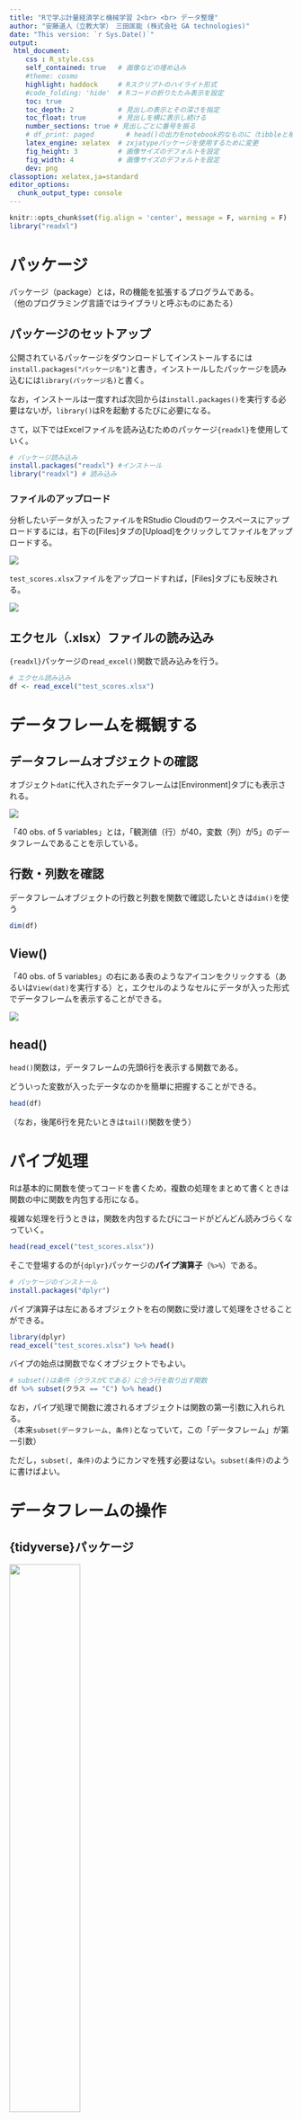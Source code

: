 ---
title: "Rで学ぶ計量経済学と機械学習 2<br> <br> データ整理"
author: "安藤道人（立教大学）　三田匡能 (株式会社 GA technologies)"
date: "This version: `r Sys.Date()`"
output:
 html_document:
    css : R_style.css
    self_contained: true   # 画像などの埋め込み 
    #theme: cosmo
    highlight: haddock     # Rスクリプトのハイライト形式
    #code_folding: 'hide'  # Rコードの折りたたみ表示を設定
    toc: true
    toc_depth: 2           # 見出しの表示とその深さを指定
    toc_float: true        # 見出しを横に表示し続ける
    number_sections: true # 見出しごとに番号を振る
    # df_print: paged        # head()の出力をnotebook的なものに（tibbleと相性良）
    latex_engine: xelatex  # zxjatypeパッケージを使用するために変更
    fig_height: 3          # 画像サイズのデフォルトを設定
    fig_width: 4           # 画像サイズのデフォルトを設定
    dev: png
classoption: xelatex,ja=standard
editor_options: 
  chunk_output_type: console
---


```{r include = FALSE}
knitr::opts_chunk$set(fig.align = 'center', message = F, warning = F)
library("readxl")
```


# パッケージ

パッケージ（package）とは，Rの機能を拡張するプログラムである。  
（他のプログラミング言語ではライブラリと呼ぶものにあたる）

## パッケージのセットアップ

公開されているパッケージをダウンロードしてインストールするには`install.packages("パッケージ名")`と書き，インストールしたパッケージを読み込むには`library(パッケージ名)`と書く。

なお，インストールは一度すれば次回からは`install.packages()`を実行する必要はないが，`library()`はRを起動するたびに必要になる。

さて，以下ではExcelファイルを読み込むためのパッケージ`{readxl}`を使用していく。

```{r, eval=F}
# パッケージ読み込み
install.packages("readxl") #インストール
library("readxl") # 読み込み
```

### ファイルのアップロード

分析したいデータが入ったファイルをRStudio Cloudのワークスペースにアップロードするには，右下の[Files]タブの[Upload]をクリックしてファイルをアップロードする。

![](02_data_wrangling.assets/1549109514602.png)

`test_scores.xlsx`ファイルをアップロードすれば，[Files]タブにも反映される。

![](02_data_wrangling.assets/test_scores_uploaded.png)

## エクセル（.xlsx）ファイルの読み込み

`{readxl}`パッケージの`read_excel()`関数で読み込みを行う。

```{r}
# エクセル読み込み
df <- read_excel("test_scores.xlsx")
```


# データフレームを概観する

## データフレームオブジェクトの確認

オブジェクト`dat`に代入されたデータフレームは[Environment]タブにも表示される。

![](02_data_wrangling.assets/1549111107106.png)

「40 obs. of 5 variables」とは，「観測値（行）が40，変数（列）が5」のデータフレームであることを示している。


## 行数・列数を確認

データフレームオブジェクトの行数と列数を関数で確認したいときは`dim()`を使う

```{r}
dim(df)
```


## View()

「40 obs. of 5 variables」の右にある表のようなアイコンをクリックする（あるいは`View(dat)`を実行する）と，エクセルのようなセルにデータが入った形式でデータフレームを表示することができる。

![](02_data_wrangling.assets/view_table.png)

## head()

`head()`関数は，データフレームの先頭6行を表示する関数である。

どういった変数が入ったデータなのかを簡単に把握することができる。

```{r}
head(df)
```

（なお，後尾6行を見たいときは`tail()`関数を使う）




# パイプ処理

Rは基本的に関数を使ってコードを書くため，複数の処理をまとめて書くときは関数の中に関数を内包する形になる。

複雑な処理を行うときは，関数を内包するたびにコードがどんどん読みづらくなっていく。

```{r}
head(read_excel("test_scores.xlsx"))
```

そこで登場するのが`{dplyr}`パッケージの**パイプ演算子**（`%>%`）である。

```{r, eval=F}
# パッケージのインストール
install.packages("dplyr")
```

パイプ演算子は左にあるオブジェクトを右の関数に受け渡して処理をさせることができる。

```{r}
library(dplyr)
read_excel("test_scores.xlsx") %>% head()
```

バイプの始点は関数でなくオブジェクトでもよい。

```{r}
# subset()は条件（クラスがCである）に合う行を取り出す関数
df %>% subset(クラス == "C") %>% head()
```

なお，パイプ処理で関数に渡されるオブジェクトは関数の第一引数に入れられる。  
（本来`subset(データフレーム, 条件)`となっていて，この「データフレーム」が第一引数）

ただし，`subset(, 条件)`のようにカンマを残す必要はない。`subset(条件)`のように書けばよい。



# データフレームの操作

## {tidyverse}パッケージ

<img src="02_data_wrangling.assets/tidyverse-1549194552526.png" width=50%>

データの本格的な分析に入る前にデータの整理や加工を行うことを**前処理**（preprocess）という。

Rでは前処理を効率よく行うために{dplyr}や{tidyr}や{stringr}などのパッケージが整備されている。

いくつものパッケージを個別にインストールと読み込みを行うのは面倒なので，{dplyr}や{tidyr}や{stringr}などの便利なパッケージをまとめた[{tidyverse}](https://www.tidyverse.org/packages/)というパッケージをインストールする。


```{r, eval=F}
install.packages("tidyverse") #インストール
library("tidyverse") # 読み込み
```

```{r, include=F}
library("tidyverse") # 読み込み
```


{tidyverse}パッケージで読み込まれるパッケージは，例えば次のようなものである

- 前処理を便利にするもの
    - [dplyr](http://dplyr.tidyverse.org/)や[tidyr](http://tidyr.tidyverse.org/)：データフレームの操作のためのパッケージ
    - [stringr](https://github.com/tidyverse/stringr)：文字列の操作のためのパッケージ
- 既存の関数の改善
    - [readr](http://readr.tidyverse.org/)：`read.csv()`関数をもっと便利なものに置き換える
    - [tibble](http://tibble.tidyverse.org/)：`data.frame()`関数をもっと便利なものに置き換える
    - [ggplot2](http://ggplot2.tidyverse.org/) ：綺麗なグラフやGIS（統計地図）などを描くことができる


## 条件指定による行の取り出し

### 条件と論理演算

ここでいう条件とは，「変数Xが2である（$X = 2$）」「変数Zが0以上である（$Z \geq 0$）」などといったもののこと。

Rでは等号や不等号は次のように表す。

| 数学上の記号 | Rでの記法  | 意味                   |
| :----------: | :--------: | :--------------------: |
| =，≠         | `==`，`!=` | である，でない         |
| ＞，＜       | `>`，`<`   | より大きい，より小さい |
| ≧，≦         | `>=`，`<=` | 以上，以下             |

これらの条件を複数つなげるとき（例えば「$X=2$かつ$Z=10$」のようにするとき）の論理演算子は次のように書く。

| 数学上の記号 | Rでの記法 | 意味         |
| :----------: | :------: | :----------: |
| ∧，∩         | `&`  | かつ（and）  |
| ∨，∪         | `|`  | または（or） |


```{r}
# 条件式の計算の例
 x <- 7            # x = 7と定義
 x != 2            # 「xは2ではない」（か否か）  
 (x > 2) & (x < 4) # 「2より大きい」かつ「4より小さい」（であるか否か）
```

条件式の計算結果はTRUE（真）とFALSE（偽）の値（論理値 bool）で返される。

### 関数を使わないで行指定

条件を満たす行を抜き出したいとき，関数を使わずにシンプルに記述する場合は次の方法で行う。

```{r}
df[df["クラス"] == "C",] # クラスがCの行を取り出す
```

これは，`df`というデータフレームの`"クラス"`という列（`df["クラス"]`）が`"C"`であるか否かを`df["クラス"] == "C"`として計算させて論理値（TRUEやFALSE）のベクトルを得て，それを`df[行番号,列番号]`の行番号の部分に入れることで条件に合致する行を取り出す方法。


### 関数を使って行指定

{dplyr}パッケージの`filter()`関数を使っても同様に条件指定して行を取り出すことができる。

`filter(データフレーム, 条件式)`の形で書く。

```{r}
filter(df, 50 < 英語 & 英語 < 60) # 英語が50~60点の人を抽出
```

（`filter()`はパイプ処理の節で登場した`subset()`と機能も文法もほぼ一緒）


#### （参考）`filter_all()`

`filter_()`派生の関数で`filter_all()`というものがある。

`filter_all()`の中に`any_vars()`や`all_vars()`という関数を入れて使う。

```{r}
# データフレームのいずれかの変数で100という値をとる行
filter_all(df, any_vars(. == 100))
```



## 列の取り出し

`select()`関数はデータフレームから条件に合う列を取り出す関数である


基本的には`select(データフレーム, 列名1, 列名2, ...)`のように書く。

```{r}
select(df, クラス, 名前)
```

パイプ演算子を使用してもよい。

```{r}
df %>% select(クラス, 名前)
```

### 除外条件の指定

列名を指定するときに，マイナス（`-`）をつけると，「その列以外を取り出す」という指定になる

```{r}
df %>% select(-名前)
```

### 列名を検索して指定

`select()`の中で`contains()`という関数を使うと，「列名に〇〇という言葉を含むものを取り出す」という指定を行うことができる。

```{r}
df %>% select(contains("国"))
```


## 列名の変更

データフレームの列名を変更したいときは，主に次の2つの方法がある


### `colnames()`を使う

`colnames()`関数を使うとデータフレームの列名を取得できる（なお，行名は`rownames()`で取得できる）

```{r}
df2 <- df %>% select(クラス, 名前) # 説明の簡略のために2列を取り出す
colnames(df2) # 列名の表示
```

逆に，`colnames()`に（列数と同じ長さの）文字列ベクトルを指定することでデータフレームの列名を変更できる。

```{r}
colnames(df2) <- c("class","name") # 列名の変更
head(df2)
```


### `rename()`を使う

`rename()`関数を使い，`rename(df, 新しい列名 = 古い列名)`のように指定すると任意の列の列名のみを変えることができる。

```{r}
df2 %>% rename(NAME = name)
```


## 行を並べ替える

「点数が低い順に並べ替える」といった操作を行いたい場合，`arrange()`を使う

```{r}
df %>% arrange(数学) # 数学の点が低い順（昇順）に並べ替える
```

「高い順に並べ替える」という操作をしたい場合は`arrange()`の中で`desc()`を使う

```{r}
df %>% arrange(desc(英語)) # 英語の点が高い順（降順）に並べ替える
```


## 新たな列を追加する

前処理においては，「変数を加工し，新たな列に追加する」という処理を行う機会が多い。

変数の加工の仕方は目的に応じて様々だが，ここでは例として学生ごとの3科目の合計得点を算出する，

### 1列ずつ追加する

各科目の列を取り出して足し合わせれば合計得点の算出はできるので，それを`df["新たな列の名前"]`のように記述したものに代入すれば列の追加は簡単に終わる

```{r}
# 総得点
df["合計点"] = df$数学 + df$英語 + df$国語

# 列が追加された
head(df)
```


ただし，この方法では追加したい列の数だけこの記述を繰り返す必要がある。


### 複数列まとめて追加する

`mutate()`関数を使うと列の追加をもう少しスマートに記述できて，`mutate(df, 新しい列の名前 = 代入したい内容)`のように書く。

例えば「数学＋国語」，「数学＋英語」の2つの変数を作り，それぞれ「数国計」「数英計」と名付けることにする。

その場合，次のようにカンマで区切りながら変数を追加していく。

```{r}
df %>% mutate(数国計 = 数学 + 国語, 
              数英計 = 数学 + 英語)
```


## データフレームの連結

### 横方向の連結

同じ行数の２つのデータフレームを連結したいときは`bind_cols()`を使う

```{r}
# データフレームを分割
A <- df %>% select(クラス, 名前)
B <- df %>% select(数学, 英語, 国語)

# データフレームの連結
bind_cols(A,B)
```

（ちなみに，同様の機能をもつ関数で`cbind()`というものもある。）


### 縦方向の連結

同じ列数の２つのデータフレームを連結したいときは`bind_rows()`を使う

```{r}
# データフレームを分割
A <- df[1:20, ]   # 第1~20行
B <- df[21:40, ]  # 第21~40行

# データフレームの連結
bind_rows(A,B)
```

（同様の機能をもつ関数で`rbind()`というものもある。）


## （参考）データフレームの結合

「異なる行数・列数のデータフレームが２つあり，"id"列だけが対応関係にある」というような状況は公的統計でも民間企業のデータでも非常に多くある。  
（例えば公的統計なら「"地方自治体コード"列が対応関係にあるデータ群」であったり，民間企業なら「"顧客id"列が対応関係にあるデータ群」であったりする。）

そうした場合は"id"列を基準にデータフレームを結合するjoin関数を使う。

### full_join()

`full_join()`関数を例に実行してみる。

まず，例示用に簡単なデータフレームを作る


```{r}
# データフレームの用意
customers <- data.frame(顧客id = 1:2,
                        性別 = c("男性", "女性"),
                        年齢 = c("20代", "10代"))
sales <- data.frame(顧客id = c(1,2,3,2),
                    商品 = c("みかん", "りんご", "りんご", "みかん"),
                    個数 = c(1:4))
```

それぞれ次のようなデータフレームである。

```{r}
# 2名の顧客情報
customers
```

```{r}
# 3名の顧客による4回の取引記録
sales
```

これを`full_join()`で結合する。`full_join(df1, df2, by = "id")`のように書く。

```{r}
# "顧客id"をキーにcustomersとsalesを結合
full_join(customers, sales, by = "顧客id")
```

このように`顧客id`で紐づけしてひとつのデータフレームへと結合する。


### 結合の種類

ところで，結合する２つのデータフレーム間でidのデータが等しいとは限らない。一方では他方に比べて収録されているidのデータが少ないかもしれない（先の例での`顧客id == 3`が存在しなかったように）。

そこで結合の方法は一般的に4種類存在する。

Rでは結合方法に応じて別々の関数になっており，

1. `inner_join()`: 両方のデータフレームに存在するidを使う
2. `full_join()`: いずれかのデータフレームに存在するidは使う
3. `left_join()`: 左側に指定されたデータフレームに存在するidを使う
4. `right_join()`: 右側に指定されたデータフレームに存在するidを使う

となっている。


<center><img src="02_data_wrangling.assets/join.png" width=50%></center>

### inner_join()

`inner_join()`を使えば，先程の例での`顧客id == 3`は一方のデータフレームにしか存在しないidであるため，結合後は消える

```{r}
inner_join(customers, sales, by = "顧客id")
```

逆に`full_join()`では，先に示したように，`顧客id == 3`のデータが無い列は`NA`（欠損値）になる



## （参考）データフレームの展開

データの形式には**「ロング形式（縦持ち）」**と呼ばれるものと，**「ワイド形式（横持ち）」**と言われるものがある。


ロング形式は，例えば上記の`sales`データのように"商品"列には商品の種類を書き，"個数"列にはその商品の（売上）個数を書くものである。

一般的なデータが基本的に採用している形式で，これまで例に使用してきたデータフレームもロング形式である。

```{r}
# ロング形式
sales
```


ワイド形式は，例えば`sales`データで"商品"列の商品の種類ごとに列を分け，"顧客id"に対応する個数をセルに入れたもの（クロス集計表の形式になっているもの）である。

{tidyr}パッケージの`spread()`でワイド形式に変換することができる

```{r}
# ワイド形式
wide_shape = sales %>% spread(key = 商品, value = 個数)
wide_shape
```

{tidyr}パッケージの`gather()`でロング形式に戻すことができる

```{r}
# ロング形式に戻す
wide_shape %>% gather(key = 商品, value = 個数, みかん:りんご, na.rm = TRUE)
```


# （参考）文字列の操作

{stringr}パッケージによる文字列操作の基本を紹介する

## 文字列の結合

複数の文字列の結合は`str_c()`で行う

```{r}
str_c("あいう", "えお")
```

## 文字列ベクトルの全結合

文字列ベクトルの全要素を結合してひとつの文字列にまとめるには`str_flatten()`を使う

```{r}
str_flatten(LETTERS)
```

## 文字列のマッチング

文字列ベクトルの要素のうち，ある文字列（パターン）が入っている要素を取り出したいときは`str_subset()`を使う

```{r}
df[["名前"]] %>% str_subset("安") # "安"が入っている要素を検索
```

文字列ベクトルのなかで，ある文字列（パターン）が入っている要素の位置は`str_which()`で取得できる

```{r}
df[["名前"]] %>% str_which("川") # "川"が入っている要素の位置
```



<!-- 文字列ベクトルの各要素に，ある文字列（パターン）が入っているかどうかどうかの論理値がほしいときは`str_detect()`を使う -->

<!-- ```{r} -->
<!-- A <- c("あいうえお", "かきくけこ", "さしすせそ") -->

<!-- A %>% str_detect("あ") # "あ"が入っているか否か（論理値） -->
<!-- ``` -->





# （参考）Rのチートシート
プログラミング言語などにおいて，基本的な知識をまとめた文書を**チートシート**（Cheat Sheet）という。

[RStudioの公式サイトにもチートシートの一覧がまとめられているが](https://www.rstudio.com/resources/cheatsheets/)，主要なものはRStudioの[Help]→[Cheatsheets]からも簡単にアクセスできる。


![](02_data_wrangling.assets/1549118953251.png)

有志による日本語のチートシートは[公式サイト](https://www.rstudio.com/resources/cheatsheets/)の下の方の「Japanese Translations – 日本語翻訳」で見ることができる。（例：[dplyrとtidyrを使ったデータラングリングチートシート](https://github.com/rstudio/cheatsheets/raw/master/translations/japanese/data-wrangling-japanese.pdf)）

# 参考文献

石田基広(2017)『[Rによるテキストマイニング入門](https://www.morikita.co.jp/books/book/3169)』　森北出版　第２版

Rによるテキストマイニングの教科書だが、「第3章 R/RStudio速習」には、本稿と重なる内容が説明されている。


